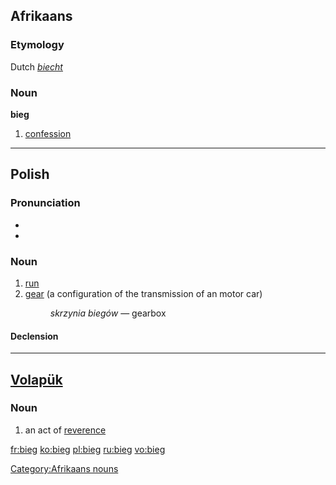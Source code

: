 ==Afrikaans==

===Etymology===
Dutch ''[[biecht]]''

===Noun===
'''bieg'''

#[[confession]]

[[Category:Afrikaans nouns]]

----

==Polish==

===Pronunciation===
* {{IPA|[bʲɛk]|lang=pl}}
* {{audio|pl-bieg.ogg|audio}}

===Noun===
{{infl|pl|noun|g=m}}

# [[run]]
# [[gear]] (a configuration of the transmission of an motor car)
#:''skrzynia biegów'' — gearbox

====Declension====
{{pl-decl-noun
|bieg|biegi
|biegu|biegów
|biegowi|biegom
|bieg|biegi
|biegiem|biegami
|biegu|biegach
|biegu|biegi
}}

----

==[[Volapük]]==

===Noun===
{{infl|vo|noun}}
 
# an act of [[reverence]]

[[fr:bieg]]
[[ko:bieg]]
[[pl:bieg]]
[[ru:bieg]]
[[vo:bieg]]